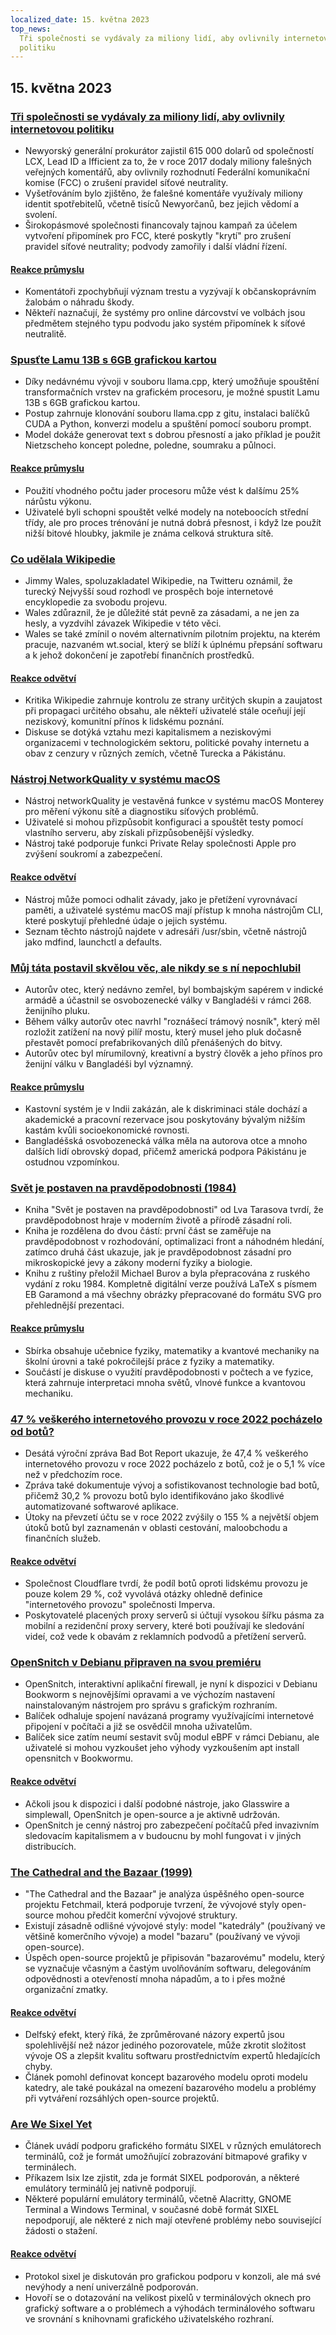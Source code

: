 ```yaml
---
localized_date: 15. května 2023
top_news:
  Tři společnosti se vydávaly za miliony lidí, aby ovlivnily internetovou
  politiku
---
```




<CallToAction />

<Steps>

## 15. května 2023

### [Tři společnosti se vydávaly za miliony lidí, aby ovlivnily internetovou politiku](https://ag.ny.gov/press-release/2023/attorney-general-james-secures-615000-companies-supplied-fake-comments-influence)

- Newyorský generální prokurátor zajistil 615 000 dolarů od společností LCX, Lead ID a Ifficient za to, že v roce 2017 dodaly miliony falešných veřejných komentářů, aby ovlivnily rozhodnutí Federální komunikační komise (FCC) o zrušení pravidel síťové neutrality.
- Vyšetřováním bylo zjištěno, že falešné komentáře využívaly miliony identit spotřebitelů, včetně tisíců Newyorčanů, bez jejich vědomí a svolení.
- Širokopásmové společnosti financovaly tajnou kampaň za účelem vytvoření připomínek pro FCC, které poskytly "krytí" pro zrušení pravidel síťové neutrality; podvody zamořily i další vládní řízení.

#### [Reakce průmyslu](http://news.ycombinator.com/item?id=35934504)

- Komentátoři zpochybňují význam trestu a vyzývají k občanskoprávním žalobám o náhradu škody.
- Někteří naznačují, že systémy pro online dárcovství ve volbách jsou předmětem stejného typu podvodu jako systém připomínek k síťové neutralitě.

### [Spusťte Lamu 13B s 6GB grafickou kartou](https://gist.github.com/rain-1/8cc12b4b334052a21af8029aa9c4fafc)

- Díky nedávnému vývoji v souboru llama.cpp, který umožňuje spouštění transformačních vrstev na grafickém procesoru, je možné spustit Lamu 13B s 6GB grafickou kartou.
- Postup zahrnuje klonování souboru llama.cpp z gitu, instalaci balíčků CUDA a Python, konverzi modelu a spuštění pomocí souboru prompt.
- Model dokáže generovat text s dobrou přesností a jako příklad je použit Nietzscheho koncept poledne, poledne, soumraku a půlnoci.

#### [Reakce průmyslu](http://news.ycombinator.com/item?id=35937505)

- Použití vhodného počtu jader procesoru může vést k dalšímu 25% nárůstu výkonu.
- Uživatelé byli schopni spouštět velké modely na noteboocích střední třídy, ale pro proces trénování je nutná dobrá přesnost, i když lze použít nižší bitové hloubky, jakmile je známa celková struktura sítě.

### [Co udělala Wikipedie](https://twitter.com/jimmy_wales/status/1657494022741426180)

- Jimmy Wales, spoluzakladatel Wikipedie, na Twitteru oznámil, že turecký Nejvyšší soud rozhodl ve prospěch boje internetové encyklopedie za svobodu projevu.
- Wales zdůraznil, že je důležité stát pevně za zásadami, a ne jen za hesly, a vyzdvihl závazek Wikipedie v této věci.
- Wales se také zmínil o novém alternativním pilotním projektu, na kterém pracuje, nazvaném wt.social, který se blíží k úplnému přepsání softwaru a k jehož dokončení je zapotřebí finančních prostředků.

#### [Reakce odvětví](http://news.ycombinator.com/item?id=35935714)

- Kritika Wikipedie zahrnuje kontrolu ze strany určitých skupin a zaujatost při propagaci určitého obsahu, ale někteří uživatelé stále oceňují její neziskový, komunitní přínos k lidskému poznání.
- Diskuse se dotýká vztahu mezi kapitalismem a neziskovými organizacemi v technologickém sektoru, politické povahy internetu a obav z cenzury v různých zemích, včetně Turecka a Pákistánu.

### [Nástroj NetworkQuality v systému macOS](https://cyberhost.uk/the-hidden-macos-speedtest-tool-networkquality/)

- Nástroj networkQuality je vestavěná funkce v systému macOS Monterey pro měření výkonu sítě a diagnostiku síťových problémů.
- Uživatelé si mohou přizpůsobit konfiguraci a spouštět testy pomocí vlastního serveru, aby získali přizpůsobenější výsledky.
- Nástroj také podporuje funkci Private Relay společnosti Apple pro zvýšení soukromí a zabezpečení.

#### [Reakce odvětví](http://news.ycombinator.com/item?id=35936999)

- Nástroj může pomoci odhalit závady, jako je přetížení vyrovnávací paměti, a uživatelé systému macOS mají přístup k mnoha nástrojům CLI, které poskytují přehledné údaje o jejich systému.
- Seznam těchto nástrojů najdete v adresáři /usr/sbin, včetně nástrojů jako mdfind, launchctl a defaults.

### [Můj táta postavil skvělou věc, ale nikdy se s ní nepochlubil](https://robotsinplainenglish.com/e/2023-04-23-aaba-obit.html)

- Autorův otec, který nedávno zemřel, byl bombajským sapérem v indické armádě a účastnil se osvobozenecké války v Bangladéši v rámci 268. ženijního pluku.
- Během války autorův otec navrhl "roznášecí trámový nosník", který měl rozložit zatížení na nový pilíř mostu, který musel jeho pluk dočasně přestavět pomocí prefabrikovaných dílů přenášených do bitvy.
- Autorův otec byl mírumilovný, kreativní a bystrý člověk a jeho přínos pro ženijní válku v Bangladéši byl významný.

#### [Reakce průmyslu](http://news.ycombinator.com/item?id=35934903)

- Kastovní systém je v Indii zakázán, ale k diskriminaci stále dochází a akademické a pracovní rezervace jsou poskytovány bývalým nižším kastám kvůli socioekonomické rovnosti.
- Bangladéšská osvobozenecká válka měla na autorova otce a mnoho dalších lidí obrovský dopad, přičemž americká podpora Pákistánu je ostudnou vzpomínkou.

### [Svět je postaven na pravděpodobnosti (1984)](https://archive.org/details/lev-tarasov-the-world-is-built-on-probability-mir-2023)

- Kniha "Svět je postaven na pravděpodobnosti" od Lva Tarasova tvrdí, že pravděpodobnost hraje v moderním životě a přírodě zásadní roli.
- Kniha je rozdělena do dvou částí: první část se zaměřuje na pravděpodobnost v rozhodování, optimalizaci front a náhodném hledání, zatímco druhá část ukazuje, jak je pravděpodobnost zásadní pro mikroskopické jevy a zákony moderní fyziky a biologie.
- Knihu z ruštiny přeložil Michael Burov a byla přepracována z ruského vydání z roku 1984. Kompletně digitální verze používá LaTeX s písmem EB Garamond a má všechny obrázky přepracované do formátu SVG pro přehlednější prezentaci.

#### [Reakce průmyslu](http://news.ycombinator.com/item?id=35937375)

- Sbírka obsahuje učebnice fyziky, matematiky a kvantové mechaniky na školní úrovni a také pokročilejší práce z fyziky a matematiky.
- Součástí je diskuse o využití pravděpodobnosti v počtech a ve fyzice, která zahrnuje interpretaci mnoha světů, vlnové funkce a kvantovou mechaniku.

### [47 % veškerého internetového provozu v roce 2022 pocházelo od botů?](https://www.securitymagazine.com/articles/99339-47-of-all-internet-traffic-came-from-bots-in-2022)

- Desátá výroční zpráva Bad Bot Report ukazuje, že 47,4 % veškerého internetového provozu v roce 2022 pocházelo z botů, což je o 5,1 % více než v předchozím roce.
- Zpráva také dokumentuje vývoj a sofistikovanost technologie bad botů, přičemž 30,2 % provozu botů bylo identifikováno jako škodlivé automatizované softwarové aplikace.
- Útoky na převzetí účtu se v roce 2022 zvýšily o 155 % a největší objem útoků botů byl zaznamenán v oblasti cestování, maloobchodu a finančních služeb.

#### [Reakce odvětví](http://news.ycombinator.com/item?id=35938433)

- Společnost Cloudflare tvrdí, že podíl botů oproti lidskému provozu je pouze kolem 29 %, což vyvolává otázky ohledně definice "internetového provozu" společnosti Imperva.
- Poskytovatelé placených proxy serverů si účtují vysokou šířku pásma za mobilní a rezidenční proxy servery, které boti používají ke sledování videí, což vede k obavám z reklamních podvodů a přetížení serverů.

### [OpenSnitch v Debianu připraven na svou premiéru](https://people.skolelinux.org/pere/blog/OpenSnitch_in_Debian_ready_for_prime_time.html)

- OpenSnitch, interaktivní aplikační firewall, je nyní k dispozici v Debianu Bookworm s nejnovějšími opravami a ve výchozím nastavení nainstalovaným nástrojem pro správu s grafickým rozhraním.
- Balíček odhaluje spojení navázaná programy využívajícími internetové připojení v počítači a již se osvědčil mnoha uživatelům.
- Balíček sice zatím neumí sestavit svůj modul eBPF v rámci Debianu, ale uživatelé si mohou vyzkoušet jeho výhody vyzkoušením apt install opensnitch v Bookwormu.

#### [Reakce odvětví](http://news.ycombinator.com/item?id=35936044)

- Ačkoli jsou k dispozici i další podobné nástroje, jako Glasswire a simplewall, OpenSnitch je open-source a je aktivně udržován.
- OpenSnitch je cenný nástroj pro zabezpečení počítačů před invazivním sledovacím kapitalismem a v budoucnu by mohl fungovat i v jiných distribucích.

### [The Cathedral and the Bazaar (1999)](http://www.catb.org/~esr/writings/cathedral-bazaar/cathedral-bazaar/)

- "The Cathedral and the Bazaar" je analýza úspěšného open-source projektu Fetchmail, která podporuje tvrzení, že vývojové styly open-source mohou předčit komerční vývojové struktury.
- Existují zásadně odlišné vývojové styly: model "katedrály" (používaný ve většině komerčního vývoje) a model "bazaru" (používaný ve vývoji open-source).
- Úspěch open-source projektů je připisován "bazarovému" modelu, který se vyznačuje včasným a častým uvolňováním softwaru, delegováním odpovědnosti a otevřeností mnoha nápadům, a to i přes možné organizační zmatky.

#### [Reakce odvětví](http://news.ycombinator.com/item?id=35939383)

- Delfský efekt, který říká, že zprůměrované názory expertů jsou spolehlivější než názor jediného pozorovatele, může zkrotit složitost vývoje OS a zlepšit kvalitu softwaru prostřednictvím expertů hledajících chyby.
- Článek pomohl definovat koncept bazarového modelu oproti modelu katedry, ale také poukázal na omezení bazarového modelu a problémy při vytváření rozsáhlých open-source projektů.

### [Are We Sixel Yet](https://www.arewesixelyet.com/)

- Článek uvádí podporu grafického formátu SIXEL v různých emulátorech terminálů, což je formát umožňující zobrazování bitmapové grafiky v terminálech.
- Příkazem lsix lze zjistit, zda je formát SIXEL podporován, a některé emulátory terminálů jej nativně podporují.
- Některé populární emulátory terminálů, včetně Alacritty, GNOME Terminal a Windows Terminal, v současné době formát SIXEL nepodporují, ale některé z nich mají otevřené problémy nebo související žádosti o stažení.

#### [Reakce odvětví](http://news.ycombinator.com/item?id=35936331)

- Protokol sixel je diskutován pro grafickou podporu v konzoli, ale má své nevýhody a není univerzálně podporován.
- Hovoří se o dotazování na velikost pixelů v terminálových oknech pro grafický software a o problémech a výhodách terminálového softwaru ve srovnání s knihovnami grafického uživatelského rozhraní.

</Steps>
